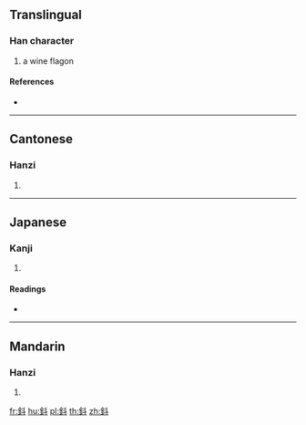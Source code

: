 {{character info/new}}
{{also|钭}}
==Translingual==

===Han character===
{{Han char|rn=167|rad=金|as=04|sn=12|four=84100|canj=CYJ}}

# a wine flagon

====References====
* {{Han ref|kx=1298.020|dkj=40208|dj=1800.300|hdz=64180.050|uh=9204|ud=37380|bh=DC6F|bd=56431}}

----

==Cantonese==

===Hanzi===
{{yue-hanzi|jyut=|y=dau2|sim=钭}}

# {{defn|lang=yue|sort=金04}}

----

==Japanese==

===Kanji===
{{ja-kanji|grade=|rs=金04}}

# {{defn|lang=ja|sort=金04}}

====Readings====
* {{ja-readings|on=[[とう]] (tō), [[ず]] (zu)|kun=|nanori=}}

----

==Mandarin==

===Hanzi===
{{cmn-hanzi|sim=钭|pin=[[qiān]] ([[qian1]]), [[tǒu]] ([[tou3]])|wg=ch'ien<sup>1</sup>, t'ou<sup>3</sup>}}

# {{defn|lang=cmn|sort=金04}}

[[fr:鈄]]
[[hu:鈄]]
[[pl:鈄]]
[[th:鈄]]
[[zh:鈄]]